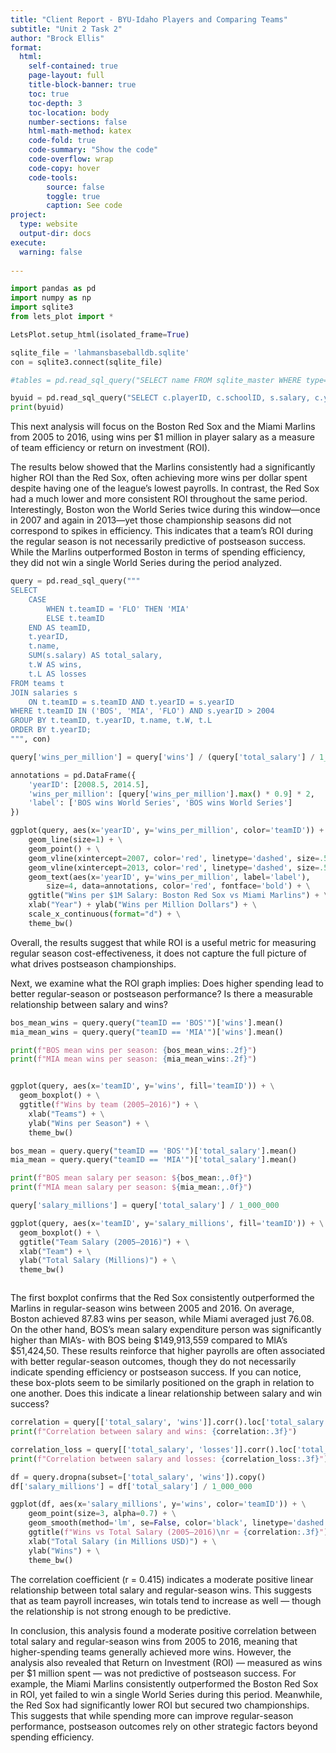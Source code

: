 ```yaml
---
title: "Client Report - BYU-Idaho Players and Comparing Teams"
subtitle: "Unit 2 Task 2"
author: "Brock Ellis"
format:
  html:
    self-contained: true
    page-layout: full
    title-block-banner: true
    toc: true
    toc-depth: 3
    toc-location: body
    number-sections: false
    html-math-method: katex
    code-fold: true
    code-summary: "Show the code"
    code-overflow: wrap
    code-copy: hover
    code-tools:
        source: false
        toggle: true
        caption: See code
project:
  type: website
  output-dir: docs
execute: 
  warning: false
    
---
```


```python
import pandas as pd 
import numpy as np
import sqlite3
from lets_plot import *

LetsPlot.setup_html(isolated_frame=True)
```


```python
sqlite_file = 'lahmansbaseballdb.sqlite'
con = sqlite3.connect(sqlite_file)
```


```python
#tables = pd.read_sql_query("SELECT name FROM sqlite_master WHERE type='table';", con)

byuid = pd.read_sql_query("SELECT c.playerID, c.schoolID, s.salary, c.yearID, s.teamID FROM collegeplaying c JOIN salaries s ON c.playerID = s.playerID WHERE schoolID LIKE '%byuid%' ORDER BY s.salary DESC", con)
print(byuid)
```


This next analysis will focus on the Boston Red Sox and the Miami Marlins from 2005 to 2016, using wins per $1 million in player salary as a measure of team efficiency or return on investment (ROI). 

The results below showed that the Marlins consistently had a significantly higher ROI than the Red Sox, often achieving more wins per dollar spent despite having one of the league’s lowest payrolls. In contrast, the Red Sox had a much lower and more consistent ROI throughout the same period. Interestingly, Boston won the World Series twice during this window—once in 2007 and again in 2013—yet those championship seasons did not correspond to spikes in efficiency. This indicates that a team's ROI during the regular season is not necessarily predictive of postseason success. While the Marlins outperformed Boston in terms of spending efficiency, they did not win a single World Series during the period analyzed.

```python

query = pd.read_sql_query("""
SELECT 
    CASE 
        WHEN t.teamID = 'FLO' THEN 'MIA'
        ELSE t.teamID 
    END AS teamID,
    t.yearID,
    t.name,
    SUM(s.salary) AS total_salary,
    t.W AS wins,
    t.L AS losses
FROM teams t
JOIN salaries s 
    ON t.teamID = s.teamID AND t.yearID = s.yearID
WHERE t.teamID IN ('BOS', 'MIA', 'FLO') AND s.yearID > 2004
GROUP BY t.teamID, t.yearID, t.name, t.W, t.L
ORDER BY t.yearID;
""", con)

query['wins_per_million'] = query['wins'] / (query['total_salary'] / 1_000_000)

annotations = pd.DataFrame({
    'yearID': [2008.5, 2014.5],
    'wins_per_million': [query['wins_per_million'].max() * 0.9] * 2,
    'label': ['BOS wins World Series', 'BOS wins World Series']
})

ggplot(query, aes(x='yearID', y='wins_per_million', color='teamID')) + \
    geom_line(size=1) + \
    geom_point() + \
    geom_vline(xintercept=2007, color='red', linetype='dashed', size=.5) + \
    geom_vline(xintercept=2013, color='red', linetype='dashed', size=.5) + \
    geom_text(aes(x='yearID', y='wins_per_million', label='label'), 
        size=4, data=annotations, color='red', fontface='bold') + \
    ggtitle("Wins per $1M Salary: Boston Red Sox vs Miami Marlins") + \
    xlab("Year") + ylab("Wins per Million Dollars") + \
    scale_x_continuous(format="d") + \
    theme_bw()
```

Overall, the results suggest that while ROI is a useful metric for measuring regular season cost-effectiveness, it does not capture the full picture of what drives postseason championships.

Next, we examine what the ROI graph implies: Does higher spending lead to better regular-season or postseason performance? Is there a measurable relationship between salary and wins?

```python
bos_mean_wins = query.query("teamID == 'BOS'")['wins'].mean()
mia_mean_wins = query.query("teamID == 'MIA'")['wins'].mean()

print(f"BOS mean wins per season: {bos_mean_wins:.2f}")
print(f"MIA mean wins per season: {mia_mean_wins:.2f}")


ggplot(query, aes(x='teamID', y='wins', fill='teamID')) + \
  geom_boxplot() + \
  ggtitle(f"Wins by team (2005–2016)") + \
    xlab("Teams") + \
    ylab("Wins per Season") + \
    theme_bw()
```
```python
bos_mean = query.query("teamID == 'BOS'")['total_salary'].mean()
mia_mean = query.query("teamID == 'MIA'")['total_salary'].mean()

print(f"BOS mean salary per season: ${bos_mean:,.0f}")
print(f"MIA mean salary per season: ${mia_mean:,.0f}")

query['salary_millions'] = query['total_salary'] / 1_000_000

ggplot(query, aes(x='teamID', y='salary_millions', fill='teamID')) + \
  geom_boxplot() + \
  ggtitle("Team Salary (2005–2016)") + \
  xlab("Team") + \
  ylab("Total Salary (Millions)") + \
  theme_bw()



```

The first boxplot confirms that the Red Sox consistently outperformed the Marlins in regular-season wins between 2005 and 2016. On average, Boston achieved 87.83 wins per season, while Miami averaged just 76.08. On the other hand, BOS's mean salary expenditure person was significantly higher than MIA's- with BOS being $149,913,559 compared to MIA's $51,424,50. These results reinforce that higher payrolls are often associated with better regular-season outcomes, though they do not necessarily indicate spending efficiency or postseason success. If you can notice, these box-plots seem to be similarly positioned on the graph in relation to one another. Does this indicate a linear relationship between salary and win success?

```python
correlation = query[['total_salary', 'wins']].corr().loc['total_salary', 'wins']
print(f"Correlation between salary and wins: {correlation:.3f}")

correlation_loss = query[['total_salary', 'losses']].corr().loc['total_salary', 'losses']
print(f"Correlation between salary and losses: {correlation_loss:.3f}")

df = query.dropna(subset=['total_salary', 'wins']).copy()
df['salary_millions'] = df['total_salary'] / 1_000_000

ggplot(df, aes(x='salary_millions', y='wins', color='teamID')) + \
    geom_point(size=3, alpha=0.7) + \
    geom_smooth(method='lm', se=False, color='black', linetype='dashed') + \
    ggtitle(f"Wins vs Total Salary (2005–2016)\nr = {correlation:.3f}") + \
    xlab("Total Salary (in Millions USD)") + \
    ylab("Wins") + \
    theme_bw()
```

The correlation coefficient (r = 0.415) indicates a moderate positive linear relationship between total salary and regular-season wins. This suggests that as team payroll increases, win totals tend to increase as well — though the relationship is not strong enough to be predictive.

In conclusion, this analysis found a moderate positive correlation between total salary and regular-season wins from 2005 to 2016, meaning that higher-spending teams generally achieved more wins. However, the analysis also revealed that Return on Investment (ROI) — measured as wins per $1 million spent — was not predictive of postseason success. For example, the Miami Marlins consistently outperformed the Boston Red Sox in ROI, yet failed to win a single World Series during this period. Meanwhile, the Red Sox had significantly lower ROI but secured two championships. This suggests that while spending more can improve regular-season performance, postseason outcomes rely on other strategic factors beyond spending efficiency.